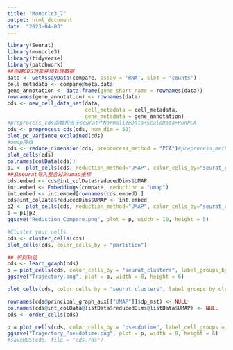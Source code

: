 ```yaml
---
title: "Monocle3_7"
output: html_document
date: "2023-04-03"
---
```


```r
library(Seurat)
library(monocle3)
library(tidyverse)
library(patchwork)
##创建CDS对象并预处理数据
data <- GetAssayData(compare, assay = 'RNA', slot = 'counts')
cell_metadata <- compare@meta.data
gene_annotation <- data.frame(gene_short_name = rownames(data))
rownames(gene_annotation) <- rownames(data)
cds <- new_cell_data_set(data,
                         cell_metadata = cell_metadata,
                         gene_metadata = gene_annotation)
#preprocess_cds函数相当于seurat中NormalizeData+ScaleData+RunPCA
cds <- preprocess_cds(cds, num_dim = 50)
plot_pc_variance_explained(cds)
#umap降维
cds <- reduce_dimension(cds, preprocess_method = "PCA")#preprocess_method默认是PCA
plot_cells(cds)
colnames(colData(cds))
p1 <- plot_cells(cds, reduction_method="UMAP", color_cells_by="seurat_clusters") + ggtitle('cds.umap')
##从seurat导入整合过的umap坐标
cds.embed <- cds@int_colData$reducedDims$UMAP
int.embed <- Embeddings(compare, reduction = "umap")
int.embed <- int.embed[rownames(cds.embed),]
cds@int_colData$reducedDims$UMAP <- int.embed
p2 <- plot_cells(cds, reduction_method="UMAP", color_cells_by="seurat_clusters") + ggtitle('int.umap')
p = p1|p2
ggsave("Reduction_Compare.png", plot = p, width = 10, height = 5)
```


```r
#Cluster your cells
cds <- cluster_cells(cds)
plot_cells(cds, color_cells_by = "partition")
```




```r
## 识别轨迹
cds <- learn_graph(cds)
p = plot_cells(cds, color_cells_by = "seurat_clusters", label_groups_by_cluster=FALSE,label_leaves=FALSE, label_branch_points=FALSE)
ggsave("Trajectory.png", plot = p, width = 8, height = 6)
```



```r
plot_cells(cds, color_cells_by = "seurat_clusters", label_groups_by_cluster=FALSE,label_leaves=TRUE,label_branch_points=TRUE,graph_label_size=1.5)
```


```r
rownames(cds@principal_graph_aux[["UMAP"]]$dp_mst) <- NULL
colnames(cds@int_colData@listData$reducedDims@listData$UMAP) <- NULL
cds <- order_cells(cds)
```


```r
p = plot_cells(cds, color_cells_by = "pseudotime", label_cell_groups = FALSE,label_leaves = FALSE,  label_branch_points = FALSE)
ggsave("Trajectory_Pseudotime.png", plot = p, width = 8, height = 6)
#saveRDS(cds, file = "cds.rds")
```